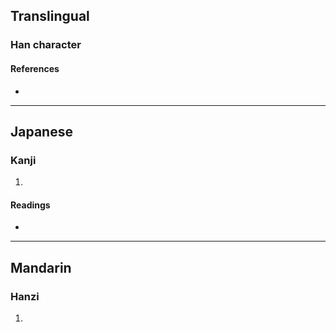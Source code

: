 {{character info/new}}
==Translingual==

===Han character===
{{Han char|rn=93|rad=牛|as=04|sn=8|four=|canj=HQI,XHQI|ids=⿰牜戈}}

====References====
* {{Han ref|kx=0699.111|dkj=19962|dj=1112.020|hdz=31803.090|uh=726B|ud=29291}}

----

==Japanese==

===Kanji===
{{ja-kanji|grade=|rs=牛04}}

# {{defn|lang=ja|sort=牛04}}

====Readings====
* {{ja-readings|on=[[か]] (ka), [[ばつ]] (batsu)|kun=[[きる]] (kiru)}}

----

==Mandarin==

===Hanzi===
{{cmn-hanzi|pin=[[gē]] ([[ge1]])|wg=ko<sup>1</sup>}}

# {{defn|lang=cmn|sort=牛04}}